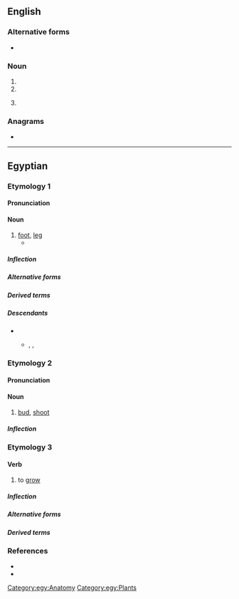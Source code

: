 {{also|RD|rd.|-rd|Rd.|R&D|R & D}}
==English==

===Alternative forms===
* {{l|en|rd.}}

===Noun===
{{en-noun|?}}

# {{abbreviation of|en|road}}
# {{abbreviation of|en|rad||unit of measure}}
# {{lb|en|knitting|firearms}} {{abbreviation of|en|round}}

===Anagrams===
* {{anagrams|en|a=dr|D.R.|DR|Dr|Dr.|dr|dr.}}

----

==Egyptian==

===Etymology 1===

====Pronunciation====
{{egy-IPA-R|o=ɾitʼ|m=ɾitʼ|l=ɾetʼ}}
{{egy-IPA-E}}

====Noun====
{{egy-noun|m|head=<hiero>r:d-rd</hiero>}}

# [[foot]], [[leg]]
#* {{Q|egy||ShS.|lines 45–46|quote=<hiero>aHa-a:n-d-wn:n-D54:n-A1-r:d-<!--46-->rd-rd-A1-r:*r-x:Y2-a:t-A1-m-r-Z1-A1</hiero>
|tr=ꜥḥꜥ.n dwn.n.j '''rdwj'''.j r rḫ djt.j m r(ꜣ).j
|t=Then I stretched out my '''legs''' to learn what I might put in my mouth.}}

=====Inflection=====
{{egy-decl-noun|g=m|rd}}

=====Alternative forms=====
{{egy-hieroforms
|<hiero>r:d-rd-F51</hiero>|read1=rd}}

=====Derived terms=====
{{der2|egy
|{{l|egy|rdw||[[staircase]]}}
|{{l|egy|rdwj||[[servant]], [[footman]]}}}}

=====Descendants=====
* {{desc|egx-dem|rt}}
** {{desc|cop|ⲣⲁⲧ}} {{q|Sahidic|Bohairic}}, {{l|cop|ⲗⲉⲧ}} {{q|Fayyumic}}, {{l|cop|ⲣⲉⲧ}} {{q|Akhmimic}}

===Etymology 2===

====Pronunciation====
{{egy-IPA-R|o=ˈɾaːtʼuw|m=ˈɾaːtʼuw|l=ˈɾoːtʼ|ref=<ref name=Loprieno>{{R:egy:Loprieno|58}}</ref>
|onote=&#x20;{{q|singular}}; {{IPA|egy|/ˈɾatʼwaw/}} {{q|plural}}
|mnote=&#x20;{{q|singular}}; {{IPA|egy|/ˈɾatʼwaw/}} {{q|plural}}
|lnote=&#x20;{{q|singular}}; {{IPA|egy|/ˈɾatʼʔ/}} {{q|plural}}}}
{{egy-IPA-E}}

====Noun====
{{egy-noun|m|head=<hiero>r:d-M30</hiero>}}

# [[bud]], [[shoot]]

=====Inflection=====
{{egy-decl-noun|g=m|type=u-stem|rd}}

===Etymology 3===

====Verb====
{{egy-verb|2-lit|head=<hiero>r:d-M30</hiero>}}

# {{lb|egy|intransitive}} to [[grow]]

=====Inflection=====
{{egy-conj-2-lit|rd|rdd|intr=1}}

=====Alternative forms=====
{{egy-hieroforms
|<hiero>r:d-T12</hiero>|read1=rd
|<hiero>r:d-T12-Y1</hiero>|read2=rd}}

=====Derived terms=====
{{der2|egy
|{{l|egy|rwḏ||[[prosper]]}}}}

===References===
* {{R:egy:Faulkner}}
* {{R:egy:Allen|256, 277}}
<references/>

[[Category:egy:Anatomy]]
[[Category:egy:Plants]]
